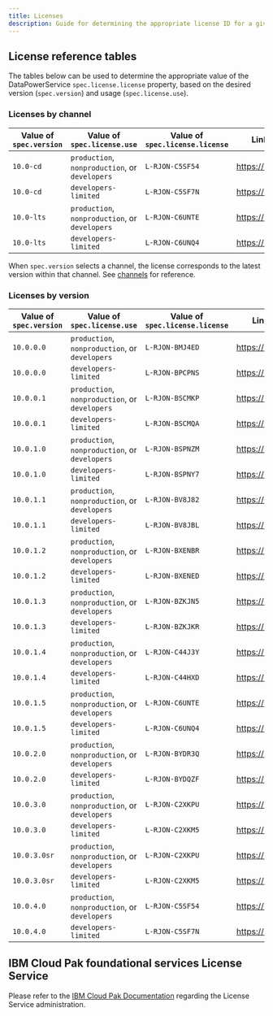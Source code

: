 ```yaml
---
title: Licenses
description: Guide for determining the appropriate license ID for a given DataPower firmware version and usage.
---
```


## License reference tables

The tables below can be used to determine the appropriate value of the DataPowerService `spec.license.license` property, based on the desired version (`spec.version`) and usage (`spec.license.use`).

### Licenses by channel

|Value of `spec.version`|Value of `spec.license.use`                   |Value of `spec.license.license`|Link to license       |
|-----------------------|----------------------------------------------|-------------------------------|----------------------|
|`10.0-cd`              |`production`, `nonproduction`, or `developers`|`L-RJON-C5SF54`                |https://ibm.biz/BdfVxG|
|`10.0-cd`              |`developers-limited`                          |`L-RJON-C5SF7N`                |https://ibm.biz/BdfVxn|
|`10.0-lts`             |`production`, `nonproduction`, or `developers`|`L-RJON-C6UNTE`                |https://ibm.biz/BdfeqF|
|`10.0-lts`             |`developers-limited`                          |`L-RJON-C6UNQ4`                |https://ibm.biz/BdfeqE|

<InlineNotification>

When `spec.version` selects a channel, the license corresponds to the latest version within that channel. See [channels](/apis/datapowerservice/v1beta3#channels) for reference.

</InlineNotification>

### Licenses by version

|Value of `spec.version`|Value of `spec.license.use`                   |Value of `spec.license.license`|Link to license       |
|-----------------------|----------------------------------------------|-------------------------------|----------------------|
|`10.0.0.0`             |`production`, `nonproduction`, or `developers`|`L-RJON-BMJ4ED`                |https://ibm.biz/BdfHta|
|`10.0.0.0`             |`developers-limited`                          |`L-RJON-BPCPNS`                |https://ibm.biz/BdfHtG|
|`10.0.0.1`             |`production`, `nonproduction`, or `developers`|`L-RJON-BSCMKP`                |https://ibm.biz/BdfH6F|
|`10.0.0.1`             |`developers-limited`                          |`L-RJON-BSCMQA`                |https://ibm.biz/BdfH6H|
|`10.0.1.0`             |`production`, `nonproduction`, or `developers`|`L-RJON-BSPNZM`                |https://ibm.biz/BdfH6K|
|`10.0.1.0`             |`developers-limited`                          |`L-RJON-BSPNY7`                |https://ibm.biz/BdfH6G|
|`10.0.1.1`             |`production`, `nonproduction`, or `developers`|`L-RJON-BV8J82`                |https://ibm.biz/BdfH6n|
|`10.0.1.1`             |`developers-limited`                          |`L-RJON-BV8JBL`                |https://ibm.biz/BdfH6e|
|`10.0.1.2`             |`production`, `nonproduction`, or `developers`|`L-RJON-BXENBR`                |https://ibm.biz/BdfE2Y|
|`10.0.1.2`             |`developers-limited`                          |`L-RJON-BXENED`                |https://ibm.biz/BdfHUi|
|`10.0.1.3`             |`production`, `nonproduction`, or `developers`|`L-RJON-BZKJN5`                |https://ibm.biz/Bdf2Y5|
|`10.0.1.3`             |`developers-limited`                          |`L-RJON-BZKJKR`                |https://ibm.biz/Bdf2YN|
|`10.0.1.4`             |`production`, `nonproduction`, or `developers`|`L-RJON-C44J3Y`                |https://ibm.biz/BdfeqF|
|`10.0.1.4`             |`developers-limited`                          |`L-RJON-C44HXD`                |https://ibm.biz/BdfeqE|
|`10.0.1.5`             |`production`, `nonproduction`, or `developers`|`L-RJON-C6UNTE`                |https://ibm.biz/BdfeqF|
|`10.0.1.5`             |`developers-limited`                          |`L-RJON-C6UNQ4`                |https://ibm.biz/BdfeqE|
|`10.0.2.0`             |`production`, `nonproduction`, or `developers`|`L-RJON-BYDR3Q`                |https://ibm.biz/BdfsR9|
|`10.0.2.0`             |`developers-limited`                          |`L-RJON-BYDQZF`                |https://ibm.biz/BdfsRC|
|`10.0.3.0`             |`production`, `nonproduction`, or `developers`|`L-RJON-C2XKPU`                |https://ibm.biz/Bdfyhq|
|`10.0.3.0`             |`developers-limited`                          |`L-RJON-C2XKM5`                |https://ibm.biz/Bdfyhz|
|`10.0.3.0sr`           |`production`, `nonproduction`, or `developers`|`L-RJON-C2XKPU`                |https://ibm.biz/Bdfyhq|
|`10.0.3.0sr`           |`developers-limited`                          |`L-RJON-C2XKM5`                |https://ibm.biz/Bdfyhz|
|`10.0.4.0`             |`production`, `nonproduction`, or `developers`|`L-RJON-C5SF54`                |https://ibm.biz/BdfVxG|
|`10.0.4.0`             |`developers-limited`                          |`L-RJON-C5SF7N`                |https://ibm.biz/BdfVxn|

## IBM Cloud Pak foundational services License Service

Please refer to the [IBM Cloud Pak Documentation](https://www.ibm.com/docs/en/cloud-paks/cp-integration/2021.2?topic=administration-license-service) regarding the License Service administration.
